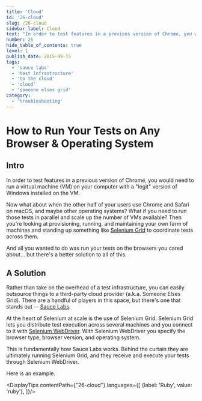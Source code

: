 ```yaml
---
title: 'Cloud'
id: '26-cloud'
slug: /26-cloud
sidebar_label: Cloud
text: "In order to test features in a previous version of Chrome, you would need to run a virtual machine (VM) on your computer with a legit version of Windows installed on the VM."
number: 26
hide_table_of_contents: true
level: 1
publish_date: 2015-09-15
tags:
  - 'sauce labs'
  - 'test infrastructure'
  - 'to the cloud'
  - 'cloud'
  - 'someone elses grid'
category:
  - 'troubleshooting'
---
```


# How to Run Your Tests on Any Browser & Operating System

## Intro

In order to test features in a previous version of Chrome, you would need to run a virtual machine (VM) on your
computer with a "legit" version of Windows installed on the VM.

Now what about when the other half of your users use Chrome and Safari on macOS, and maybe other operating systems?
What if you need to run those tests in parallel and scale up the number of VMs available? Then you're looking at
provisioning, running, and maintaining your own farm of machines and standing up something like [Selenium Grid](https://www.selenium.dev/documentation/grid/)
to coordinate tests across them.

And all you wanted to do was run your tests on the browsers you cared about... but there's a better solution to all
of this.

## A Solution

Rather than take on the overhead of a test infrastructure, you can easily outsource things to a third-party cloud
provider (a.k.a. Someone Elses Grid). There are a handful of players in this space, but there's one that stands out --
[Sauce Labs](https://saucelabs.com/).

At the heart of Selenium at scale is the use of Selenium Grid. Selenium Grid lets you distribute test execution across
several machines and you connect to it with [Selenium WebDriver](https://www.selenium.dev/documentation/webdriver/).
With Selenium WebDriver you specify the browser type, browser version, and operating system.

This is fundamentally how Sauce Labs works. Behind the curtain they are ultimately running Selenium Grid, and they
receive and execute your tests through Selenium WebDriver.

Here is an example.




<DisplayTips contentPath={"26-cloud"} languages={[
    {label: 'Ruby', value: 'ruby'},
]}/>


